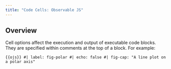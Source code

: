 ```yaml
---
title: "Code Cells: Observable JS"
---
```


## Overview

Cell options affect the execution and output of executable code blocks. They are specified within comments at the top of a block. For example:

``` {{ojs}}
#| label: fig-polar
#| echo: false
#| fig-cap: "A line plot on a polar axis"
```
